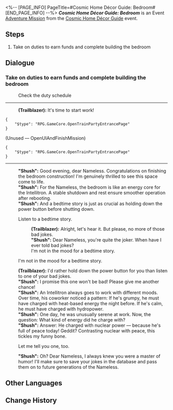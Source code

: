 <%-- [PAGE_INFO]
PageTitle=#Cosmic Home Décor Guide: Bedroom#
[END_PAGE_INFO] --%>
{{Stub|Dialogue.}}
{{Mission Infobox
|id            = 8027113
|title         = 
|image         = <!--Mission Cosmic Home Décor Guide Bedroom.png-->
|type          = Adventure
|event_name    = Cosmic Home Décor Guide
|chapter       = Cosmic Home Décor Guide
|requirements  = [[Adventure Mission]] ''[[Cosmic Home Décor Guide: Introduction]]'' completed
|summary       = <!--official mission summary from Fate's Atlas-->
|characters    = "Shush"; Trailblazer
|startLocation = [[Astral Express]] - [[Party Car]]
|world         = Astral Express
|area          = Party Car
|prev          = Cosmic Home Décor Guide: Introduction
|next          = Cosmic Home Décor Guide: Building Practice
|rewards       = Credit*5,000
}}
'''''Cosmic Home Décor Guide: Bedroom''''' is an Event [[Adventure Mission]] from the [[Cosmic Home Décor Guide]] event.

==Steps==
# Take on duties to earn funds and complete building the bedroom

<!--
==Gameplay Notes==

--><!--
==Trial Character==

-->
==Dialogue==
{{Stub Dialogue}}
===Take on duties to earn funds and complete building the bedroom{{subst:void|<!--802711302-->}}===
{{Mission Description|type=adventure|location=Party Car|A comfortable sleeping environment guarantees high-quality sleep.}}
{{Dialogue Start}}

:{{DIcon|Travel Log}} Check the duty schedule
----
:'''(Trailblazer):''' It's time to start work!
<pre>{
	"$type": "RPG.GameCore.OpenTrainPartyEntrancePage"
}</pre>

;(Unused &mdash; OpenUIAndFinishMission)
<pre>{
	"$type": "RPG.GameCore.OpenTrainPartyEntrancePage"
}</pre>
----
:'''"Shush":''' Good evening, dear Nameless. Congratulations on finishing the bedroom construction! I'm genuinely thrilled to see this space come to life.
:'''"Shush":''' For the Nameless, the bedroom is like an energy core for the Intellitron. A stable shutdown and rest ensure smoother operation after rebooting.
:'''"Shush":''' And a bedtime story is just as crucial as holding down the power button before shutting down.
:{{DIcon|Arrow}} Listen to a bedtime story.
::'''(Trailblazer):''' Alright, let's hear it. But please, no more of those bad jokes.
::'''"Shush":''' Dear Nameless, you're quite the joker. When have I ever told bad jokes?
::I'm not in the mood for a bedtime story.
:{{DIcon|Arrow}} I'm not in the mood for a bedtime story.
:'''(Trailblazer):''' I'd rather hold down the power button for you than listen to one of your bad jokes.
:'''"Shush":''' I promise this one won't be bad! Please give me another chance!
:'''"Shush":''' An Intellitron always goes to work with different moods. Over time, his coworker noticed a pattern: If he's grumpy, he must have charged with heat-based energy the night before. If he's calm, he must have charged with hydropower.
:'''"Shush":''' One day, he was unusually serene at work. Now, the question: What kind of energy did he charge with?
:'''"Shush":''' Answer: He charged with nuclear power &mdash; because he's full of peace today! Geddit? Contrasting nuclear with peace, this tickles my funny bone.
:{{DIcon|Arrow}} Let me tell you one, too.
:'''"Shush":''' Oh? Dear Nameless, I always knew you were a master of humor! I'll make sure to save your jokes in the database and pass them on to future generations of the Nameless.
:{{tx}}
{{Dialogue End}}

==Other Languages==
{{Other Languages
|en   = Cosmic Home Décor Guide: Bedroom
|zhs  = 宇宙家装指南：卧室篇
|zht  = 宇宙家裝指南：臥室篇
|ja   = コズミック・ハウジングガイド：リラックスエリア
|ko   = 우주 인테리어 가이드: 침실편
|es   = Guía de decoración galáctica: dormitorio
|fr   = Guide de décoration cosmique&nbsp;: Chambre
|ru   = Идеи декора для космического дома: Спальня
|th   = คู่มือแต่งบ้านแห่งจักรวาล: ห้องนอน
|vi   = Hướng Dẫn Trang Trí Nhà Vũ Trụ: Phòng Ngủ
|de   = Leitfaden für galaktisches Heimdekor: Schlafzimmer
|id   = Panduan Dekorasi Rumah Alam Semesta: Kamar Tidur
|pt   = Guia de Decoração Cósmica: Quarto
}}

==Change History==
{{Change History|2.7}}

